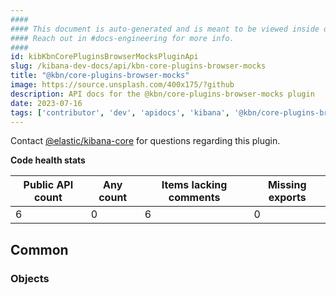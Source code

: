 ```yaml
---
####
#### This document is auto-generated and is meant to be viewed inside our experimental, new docs system.
#### Reach out in #docs-engineering for more info.
####
id: kibKbnCorePluginsBrowserMocksPluginApi
slug: /kibana-dev-docs/api/kbn-core-plugins-browser-mocks
title: "@kbn/core-plugins-browser-mocks"
image: https://source.unsplash.com/400x175/?github
description: API docs for the @kbn/core-plugins-browser-mocks plugin
date: 2023-07-16
tags: ['contributor', 'dev', 'apidocs', 'kibana', '@kbn/core-plugins-browser-mocks']
---
```




Contact [@elastic/kibana-core](https://github.com/orgs/elastic/teams/kibana-core) for questions regarding this plugin.

**Code health stats**

| Public API count  | Any count | Items lacking comments | Missing exports |
|-------------------|-----------|------------------------|-----------------|
| 6 | 0 | 6 | 0 |

## Common

### Objects
<DocDefinitionList data={kbnCorePluginsBrowserMocksObj.common.objects}/>

